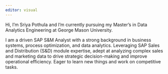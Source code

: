 ```yaml
---
editor: visual
---
```


Hi, I'm Sriya Pothula and I'm currently pursuing my Master's in Data Analytics Engineering at George Mason University.

I am a driven SAP S&M Analyst with a strong background in business systems, process optimization, and data analytics. Leveraging SAP Sales and Distribution (S&D) module expertise, adept at analyzing complex sales and marketing data to drive strategic decision-making and improve operational efficiency. Eager to learn new things and work on competitive tasks.
